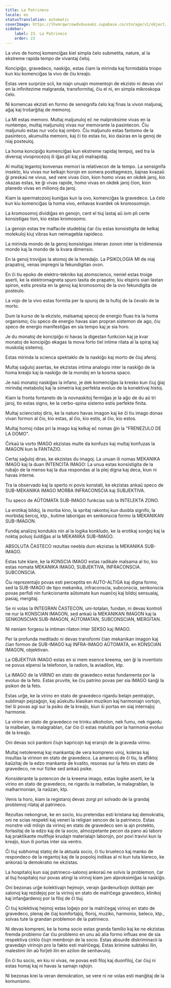 ```yaml
---
title: La Patrineco
locale: eo
statusTranslation: automatic
coverImage: https://lhvmrqwrcowdvduuaukz.supabase.co/storage/v1/object/public/strapi-uploads/small_cover-educacion-fundamental.webp-2d51a7828a2b1309555be27f7e2a61a0.webp
sidebar:
    label: 23. La Patrineco
    order: 23
---
```

La vivo de homoj komenciĝas kiel simpla ĉelo submetita, nature, al la ekstreme rapida tempo de vivantaj ĉeloj.

Koncipiĝo, gravedeco, naskiĝo, estas ĉiam la mirinda kaj formidabla triopo kun kiu komenciĝas la vivo de ĉiu kreaĵo.

Estas vere surprize scii, ke niajn unuajn momentojn de ekzisto ni devas vivi en la infinitezime malgranda, transformitaj, ĉiu el ni, en simpla mikroskopa ĉelo.

Ni komencas ekzisti en formo de sensignifa ĉelo kaj finas la vivon maljunaj, aĝaj kaj troŝarĝitaj de memoroj.

La MI estas memoro. Multaj maljunuloj eĉ ne malproksime vivas en la nuntempo, multaj maljunuloj vivas nur memorante la pasintecon. Ĉiu maljunulo estas nur voĉo kaj ombro. Ĉiu maljunulo estas fantomo de la pasinteco, akumulita memoro, kaj ĉi tio estas tio, kio daŭras en la genoj de niaj posteuloj.

La homa koncipiĝo komenciĝas kun ekstreme rapidaj tempoj, sed tra la diversaj vivoprocezoj ili iĝas pli kaj pli malrapidaj.

Al multaj legantoj konvenas memori la relativecon de la tempo. La sensignifa insekto, kiu vivas nur kelkajn horojn en somera posttagmezo, ŝajnas kvazaŭ ĝi preskaŭ ne vivus, sed vere vivas ĉion, kion homo vivas en okdek jaroj, kio okazas estas, ke ĝi vivas rapide, homo vivas en okdek jaroj ĉion, kion planedo vivas en milionoj da jaroj.

Kiam la spermatozooj kuniĝas kun la ovo, komenciĝas la gravedeco. La ĉelo kun kiu komenciĝas la homa vivo, enhavas kvardek ok kromosomojn.

La kromosomoj dividiĝas en genojn, cent el tiuj lastaj aŭ iom pli certe konsistigas tion, kio estas kromosomo.

La genojn estas tre malfacile studeblaj ĉar ĉiu estas konsistigita de kelkaj molekuloj kiuj vibras kun neimagebla rapideco.

La mirinda mondo de la genoj konsistigas interan zonon inter la tridimensia mondo kaj la mondo de la kvara dimensio.

En la genoj troviĝas la atomoj de la heredaĵo. La PSIKOLOGIA MI de niaj prapatroj, venas impregni la fekundigitan ovon.

En ĉi tiu epoko de elektro-tekniko kaj atomscienco, neniel estas troige aserti, ke la elektromagneta spuro lasita de prapatro, kiu elspiris sian lastan spiron, estis presita en la genoj kaj kromosomoj de la ovo fekundigita de posteulo.

La vojo de la vivo estas formita per la spuroj de la hufoj de la ĉevalo de la morto.

Dum la kurso de la ekzisto, malsamaj specoj de energio fluas tra la homa organismo; ĉiu speco de energio havas sian propran sistemon de ago, ĉiu speco de energio manifestiĝas en sia tempo kaj je sia horo.

Je du monatoj de koncipiĝo ni havas la digestan funkcion kaj je kvar monatoj de koncipiĝo ekagas la mova forto tiel intime rilata al la spiraj kaj muskolaj sistemoj.

Estas mirinda la scienca spektaklo de la naskiĝo kaj morto de ĉiuj aferoj.

Multaj saĝuloj asertas, ke ekzistas intima analogio inter la naskiĝo de la homa kreaĵo kaj la naskiĝo de la mondoj en la kosma spaco.

Je naŭ monatoj naskiĝas la infano, je dek komenciĝas la kresko kun ĉiuj ĝiaj mirindaj metaboloj kaj la simetria kaj perfekta evoluo de la konektivaj histoj.

Kiam la fronta fontanelo de la novnaskitoj fermiĝas je la aĝo de du aŭ tri jaroj, tio estas signo, ke la cerbo-spina sistemo estis perfekte finita.

Multaj sciencistoj diris, ke la naturo havas imagon kaj ke ĉi tiu imago donas vivan formon al ĉio, kio estas, al ĉio, kio estis, al ĉio, kio estos.

Multaj homoj ridas pri la imago kaj kelkaj eĉ nomas ĝin la "FRENEZULO DE LA DOMO".

Ĉirkaŭ la vorto IMAGO ekzistas multe da konfuzo kaj multaj konfuzas la IMAGON kun la FANTAZIO.

Certaj saĝuloj diras, ke ekzistas du imagoj. La unuan ili nomas MEKANIKA IMAGO kaj la duan INTENCITA IMAGO: La unua estas konsistigita de la rubaĵo de la menso kaj la dua respondas al la plej digna kaj deca, kiun ni havas interne.

Tra la observado kaj la sperto ni povis konstati, ke ekzistas ankaŭ speco de SUB-MEKANIKA IMAGO MORBA INFRACONSCIA kaj SUBJEKTIVA.

Tiu speco de AŬTOMATA SUB-IMAGO funkcias sub la INTELEKTA ZONO.

La erotikaj bildoj, la morba kino, la spritaj rakontoj kun duobla signifo, la morbidaj ŝercoj, ktp., kutime laborigas en senkonscia formo la MEKANIKAN SUB-IMAGON.

Fundaj analizoj kondukis nin al la logika konkludo, ke la erotikaj sonĝoj kaj la noktaj poluoj ŝuldiĝas al la MEKANIKA SUB-IMAGO.

ABSOLUTA ĈASTECO rezultas neebla dum ekzistas la MEKANIKA SUB-IMAGO.

Estas tute klare, ke la KONSCIA IMAGO estas radikale malsama al tio, kio estas nomata MEKANIKA IMAGO, SUBJEKTIVA, INFRACONSCIA. SUBCONSCIA.

Ĉiu reprezentaĵo povas esti perceptita en AUTO-ALTIGA kaj digna formo, sed la SUB-IMAGO de tipo mekanika, infraconscia, subconscia, senkonscia povas perfidi nin funkcionante aŭtomate kun nuanĉoj kaj bildoj sensualaj, pasiaj, mergitaj.

Se ni volas la INTEGRAN ĈASTECON, uni-totalan, fundan, ni devas kontroli ne nur la KONSCIAN IMAGON, sed ankaŭ la MEKANIKAN IMAGON kaj la SENKONSCIAN SUB-IMAGON, AŬTOMATAN, SUBCONSCIAN, MERGITAN.

Ni neniam forgesu la intiman rilaton inter SEKSO kaj IMAGO.

Per la profunda meditado ni devas transformi ĉian mekanikan imagon kaj ĉian formon de SUB-IMAGO kaj INFRA-IMAGO AŬTOMATA, en KONSCIAN IMAGON, objektivan.

La OBJEKTIVA IMAGO estas en si mem esence kreema, sen ĝi la inventisto ne povus elpensi la telefonon, la radion, la aviadilon, ktp.

La IMAGO de la VIRINO en stato de gravedeco estas fundamenta por la evoluo de la feto. Estas pruvite, ke ĉiu patrino povas per sia IMAGO ŝanĝi la psikon de la feto.

Estas urĝe, ke la virino en stato de gravedeco rigardu belajn pentraĵojn, sublimajn pejzaĝojn, kaj aŭskultu klasikan muzikon kaj harmoniajn vortojn, tiel ŝi povas agi sur la psiko de la kreaĵo, kiun ŝi portas en siaj internaĵoj harmonie.

La virino en stato de gravedeco ne trinku alkoholon, nek fumu, nek rigardu la malbelan, la malagrablan, ĉar ĉio ĉi estas malutila por la harmonia evoluo de la kreaĵo.

Oni devas scii pardoni ĉiujn kapricojn kaj erarojn de la graveda virino.

Multaj netoleremaj kaj mankantaj de vera kompreno viroj, koleras kaj insultas la virinon en stato de gravedeco. La amarecoj de ĉi tiu, la afliktoj kaŭzitaj de la edzo mankanta de kvalito, resonas sur la feto en stato de gravedeco, ne nur fizike sed ankaŭ psike.

Konsiderante la potencon de la kreema imago, estas logike aserti, ke la virino en stato de gravedeco, ne rigardu la malbelan, la malagrablan, la malharmonian, la naŭzan, ktp.

Venis la horo, kiam la registaroj devas zorgi pri solvado de la grandaj problemoj rilataj al patrineco.

Rezultas nekongrue, ke en socio, kiu pretendas esti kristana kaj demokratia, oni ne scias respekti kaj veneri la religian sencon de la patrineco. Estas monstre vidi milojn da virinoj en stato de gravedeco sen ia ajn protekto, forlasitaj de la edzo kaj de la socio, almozpetante pecon da pano aŭ laboro kaj praktikante multfoje krudajn materialajn laborojn, por povi travivi kun la kreaĵo, kiun ili portas inter sia ventro.

Ĉi tiuj subhomaj statoj de la aktuala socio, ĉi tiu krueleco kaj manko de respondeco de la regantoj kaj de la popoloj indikas al ni kun tuta klareco, ke ankoraŭ la demokratio ne ekzistas.

La hospitaloj kun siaj patrineco-salonoj ankoraŭ ne solvis la problemon, ĉar al tiuj hospitaloj nur povas atingi la virinoj kiam jam alproksimiĝas la naskiĝo.

Oni bezonas urĝe kolektivajn hejmojn, verajn ĝardenurbojn dotitajn per salonoj kaj rezidejoj por la virinoj en stato de malriĉega gravedeco, klinikoj kaj infanĝardenoj por la filoj de ĉi tiuj.

Ĉi tiuj kolektivaj hejmoj estas loĝejo por la malriĉegaj virinoj en stato de gravedeco, plenaj de ĉiaj komfortaĵoj, floroj, muziko, harmonio, beleco, ktp., solvas tute la grandan problemon de la patrineco.

Ni devas kompreni, ke la homa socio estas granda familio kaj ke ne ekzistas fremda problemo ĉar ĉiu problemo en unu aŭ alia formo influas ene de sia respektiva cirklo ĉiujn membrojn de la socio. Estas absurde diskriminacii la gravedajn virinojn pro la fakto esti malriĉegaj. Estas krimine subtaksi ilin, malestimi ilin aŭ forĵeti ilin en azilon de senhavuloj.

En ĉi tiu socio, en kiu ni vivas, ne povas esti filoj kaj duonfiloj, ĉar ĉiuj ni estas homaj kaj ni havas la samajn rajtojn.

Ni bezonas krei la veran demokration, se vere ni ne volas esti manĝitaj de la komunismo.

